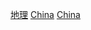 {{Catnav|頁面分類|地理|国家|按國家分類|各國地理}}
{{Catnav|頁面分類|各種主題的頁面分類|按國家分類|各國地理}}
{{Catnav|頁面分類|亚洲地理|東亞}}

{{commons category|Geography of China}}
{{catmore}}

[[Category:中国|地理]]
[[Category:東亞地理|China]]
[[Category:亚洲各国地理|China]]